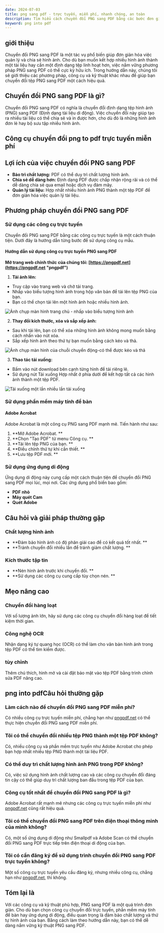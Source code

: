 ```yaml
---
date: 2024-07-03
title: png sang pdf - trực tuyến, miễn phí, nhanh chóng, an toàn
description: Tìm hiểu cách chuyển đổi PNG sang PDF bằng các bước đơn giản và các công cụ trực tuyến hữu ích. Hướng dẫn này bao gồm tất cả các thông tin cần thiết để chuyển PNG sang PDF.
keyword: png into pdf
---
```


## giới thiệu

Chuyển đổi PNG sang PDF là một tác vụ phổ biến giúp đơn giản hóa việc quản lý và chia sẻ hình ảnh. Cho dù bạn muốn kết hợp nhiều hình ảnh thành một tài liệu hay cần một định dạng tệp linh hoạt hơn, việc nắm vững phương pháp PNG sang PDF có thể cực kỳ hữu ích. Trong hướng dẫn này, chúng tôi sẽ giới thiệu các phương pháp, công cụ và kỹ thuật khác nhau để giúp bạn chuyển đổi tệp PNG sang PDF một cách hiệu quả.

## Chuyển đổi PNG sang PDF là gì?

Chuyển đổi PNG sang PDF có nghĩa là chuyển đổi định dạng tệp hình ảnh (PNG) sang PDF (Định dạng tài liệu di động). Việc chuyển đổi này giúp tạo ra nhiều tài liệu có thể chia sẻ và in được hơn, cho dù đó là những hình ảnh đơn lẻ hay bộ sưu tập nhiều hình ảnh.

## Công cụ chuyển đổi png to pdf trực tuyến miễn phí

<PngToPdf />

## Lợi ích của việc chuyển đổi PNG sang PDF

- **Bảo trì chất lượng:** PDF có thể duy trì chất lượng hình ảnh.
- **Chia sẻ dễ dàng hơn:** Định dạng PDF được chấp nhận rộng rãi và có thể dễ dàng chia sẻ qua email hoặc dịch vụ đám mây.
- **Quản lý tài liệu:** Hợp nhất nhiều hình ảnh PNG thành một tệp PDF để đơn giản hóa việc quản lý tài liệu.

## Phương pháp chuyển đổi PNG sang PDF

### Sử dụng các công cụ trực tuyến

Chuyển đổi PNG sang PDF bằng các công cụ trực tuyến là một cách thuận tiện. Dưới đây là hướng dẫn từng bước để sử dụng công cụ mẫu.

#### Hướng dẫn sử dụng công cụ trực tuyến PNG sang PDF

**Mở trang web chính thức của chúng tôi: [https://pngpdf.net](https://pngpdf.net "pngpdf")**

1. **Tải ảnh lên:**
 - Truy cập vào trang web và chờ tải trang.
 - Nhấp vào biểu tượng hình ảnh trong hộp văn bản để tải lên tệp PNG của bạn.
 - Bạn có thể chọn tải lên một hình ảnh hoặc nhiều hình ảnh.

 ![Ảnh chụp màn hình trang chủ - nhấp vào biểu tượng hình ảnh](https://cdn-images.pngpdf.net/step1.png "Ảnh chụp màn hình trang chủ - nhấp vào biểu tượng hình ảnh")

2. **Thay đổi kích thước, xóa và sắp xếp ảnh:**
 - Sau khi tải lên, bạn có thể xóa những hình ảnh không mong muốn bằng cách nhấn vào nút xóa.
 - Sắp xếp hình ảnh theo thứ tự bạn muốn bằng cách kéo và thả.

 ![Ảnh chụp màn hình của chuỗi chuyển động-có thể được kéo và thả](https://cdn-images.pngpdf.net/step2.png "Ảnh chụp màn hình của chuỗi chuyển động-có thể được kéo và thả")

3. **Thao tác tải xuống:**
 - Bấm vào nút download bên cạnh từng hình để tải riêng lẻ.
 - Sử dụng nút Tải xuống Hợp nhất ở phía dưới để kết hợp tất cả các hình ảnh thành một tệp PDF.

 ![Tải xuống một lần nhiều lần tải xuống](https://cdn-images.pngpdf.net/step3.png "Tải xuống một lần nhiều lần tải xuống")

### Sử dụng phần mềm máy tính để bàn

#### Adobe Acrobat

Adobe Acrobat là một công cụ PNG sang PDF mạnh mẽ. Tiến hành như sau:

1. **Mở Adobe Acrobat. **
2. **Chọn "Tạo PDF" từ menu Công cụ. **
3. **Tải lên tệp PNG của bạn. **
4. **Điều chỉnh thứ tự khi cần thiết. **
5. **Lưu tệp PDF mới. **

### Sử dụng ứng dụng di động

Ứng dụng di động này cung cấp một cách thuận tiện để chuyển đổi PNG sang PDF mọi lúc, mọi nơi. Các ứng dụng phổ biến bao gồm:

- **PDF nhỏ**
- **Máy quét Cam**
- **Quét Adobe**

## Câu hỏi và giải pháp thường gặp

### Chất lượng hình ảnh

- **Đảm bảo hình ảnh có độ phân giải cao để có kết quả tốt nhất. **
- **Tránh chuyển đổi nhiều lần để tránh giảm chất lượng. **

### Kích thước tập tin

- **Nén hình ảnh trước khi chuyển đổi. **
- **Sử dụng các công cụ cung cấp tùy chọn nén. **

## Mẹo nâng cao

### Chuyển đổi hàng loạt

Với số lượng ảnh lớn, hãy sử dụng các công cụ chuyển đổi hàng loạt để tiết kiệm thời gian.

### Công nghệ OCR

Nhận dạng ký tự quang học (OCR) có thể làm cho văn bản hình ảnh trong tệp PDF có thể tìm kiếm được.

### tùy chỉnh

Thêm chú thích, hình mờ và cài đặt bảo mật vào tệp PDF bằng trình chỉnh sửa PDF nâng cao.

## png into pdfCâu hỏi thường gặp

### Làm cách nào để chuyển đổi PNG sang PDF miễn phí?
Có nhiều công cụ trực tuyến miễn phí, chẳng hạn như [pngpdf.net](https://pngpdf.net) có thể thực hiện chuyển đổi PNG sang PDF miễn phí.

### Tôi có thể chuyển đổi nhiều tệp PNG thành một tệp PDF không?
Có, nhiều công cụ và phần mềm trực tuyến như Adobe Acrobat cho phép bạn hợp nhất nhiều tệp PNG thành một tài liệu PDF.

### Có thể duy trì chất lượng hình ảnh PNG trong PDF không?
Có, việc sử dụng hình ảnh chất lượng cao và các công cụ chuyển đổi đáng tin cậy có thể giúp duy trì chất lượng ban đầu trong tệp PDF của bạn.

### Công cụ tốt nhất để chuyển đổi PNG sang PDF là gì?
Adobe Acrobat rất mạnh mẽ nhưng các công cụ trực tuyến miễn phí như [pngpdf.net](https://pngpdf.net) cũng rất hiệu quả.

### Tôi có thể chuyển đổi PNG sang PDF trên điện thoại thông minh của mình không?
Có, một số ứng dụng di động như Smallpdf và Adobe Scan có thể chuyển đổi PNG sang PDF trực tiếp trên điện thoại di động của bạn.

### Tôi có cần đăng ký để sử dụng trình chuyển đổi PNG sang PDF trực tuyến không?
Một số công cụ trực tuyến yêu cầu đăng ký, nhưng nhiều công cụ, chẳng hạn như [pngpdf.net](https://pngpdf.net), thì không.

## Tóm lại là

Với các công cụ và kỹ thuật phù hợp, PNG sang PDF là một quá trình đơn giản. Cho dù bạn chọn công cụ chuyển đổi trực tuyến, phần mềm máy tính để bàn hay ứng dụng di động, điều quan trọng là đảm bảo chất lượng và thứ tự hình ảnh của bạn. Bằng cách làm theo hướng dẫn này, bạn có thể dễ dàng nắm vững kỹ thuật PNG sang PDF.